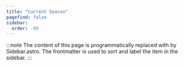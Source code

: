 ```yaml
---
title: "Current Season"
pagefind: false
sidebar:
  order: -99
---
```


:::note
The content of this page is programmatically replaced with by Sidebar.astro. The frontmatter is used to sort
and label the item in the sidebar.
:::